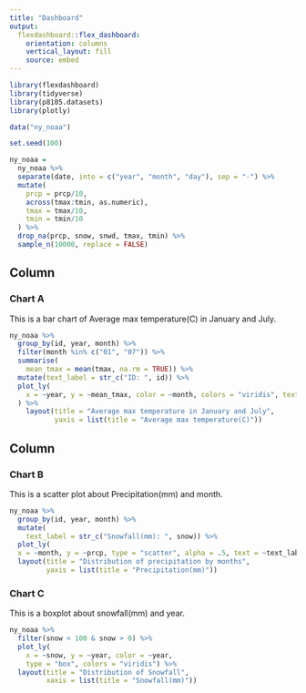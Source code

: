 ```yaml
---
title: "Dashboard"
output: 
  flexdashboard::flex_dashboard:
    orientation: columns
    vertical_layout: fill
    source: embed
---
```


```r
library(flexdashboard)
library(tidyverse)
library(p8105.datasets)
library(plotly)
```

```r
data("ny_noaa")

set.seed(100)

ny_noaa =
  ny_noaa %>% 
  separate(date, into = c("year", "month", "day"), sep = "-") %>% 
  mutate(
    prcp = prcp/10,
    across(tmax:tmin, as.numeric),
    tmax = tmax/10,
    tmin = tmin/10
  ) %>% 
  drop_na(prcp, snow, snwd, tmax, tmin) %>% 
  sample_n(10000, replace = FALSE)
```


Column {data-width=650}
-----------------------------------------------------------------------

### Chart A

This is a bar chart of Average max temperature(C) in January and July.

```r
ny_noaa %>% 
  group_by(id, year, month) %>% 
  filter(month %in% c("01", "07")) %>% 
  summarise(
    mean_tmax = mean(tmax, na.rm = TRUE)) %>%
  mutate(text_label = str_c("ID: ", id)) %>% 
  plot_ly(
    x = ~year, y = ~mean_tmax, color = ~month, colors = "viridis", text = ~text_label, type = "bar", alpha = .5
  ) %>% 
    layout(title = "Average max temperature in January and July",
           yaxis = list(title = "Average max temperature(C)"))
```

Column {data-width=350}
-----------------------------------------------------------------------

### Chart B

This is a scatter plot about Precipitation(mm) and month.

```r
ny_noaa %>%
  group_by(id, year, month) %>% 
  mutate(
    text_label = str_c("Snowfall(mm): ", snow)) %>% 
  plot_ly(
  x = ~month, y = ~prcp, type = "scatter", alpha = .5, text = ~text_label, mode = "markers", color = ~prcp, colors = "viridis") %>%
  layout(title = "Distribution of precipitation by months",
         yaxis = list(title = "Precipitation(mm)"))
```

### Chart C

This is a boxplot about snowfall(mm) and year.

```r
ny_noaa %>% 
  filter(snow < 100 & snow > 0) %>% 
  plot_ly(
    x = ~snow, y = ~year, color = ~year, 
    type = "box", colors = "viridis") %>% 
  layout(title = "Distribution of Snowfall",
         xaxis = list(title = "Snowfall(mm)"))
```

